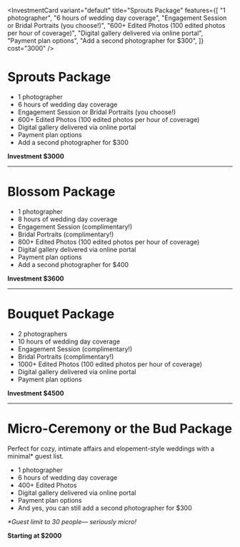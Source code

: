 <InvestmentCard
  variant="default"
  title="Sprouts Package"
  features={[
    "1 photographer",
    "6 hours of wedding day coverage",
    "Engagement Session or Bridal Portraits (you choose!)",
    "600+ Edited Photos (100 edited photos per hour of coverage)",
    "Digital gallery delivered via online portal",
    "Payment plan options",
    "Add a second photographer for $300",
  ]}
  cost="3000"
/>

# Sprouts Package

- 1 photographer
- 6 hours of wedding day coverage
- Engagement Session or Bridal Portraits (you choose\!)
- 600+ Edited Photos (100 edited photos per hour of coverage)
- Digital gallery delivered via online portal
- Payment plan options
- Add a second photographer for $300

**Investment $3000**

---

# Blossom Package

- 1 photographer
- 8 hours of wedding day coverage
- Engagement Session (complimentary\!)
- Bridal Portraits (complimentary\!)
- 800+ Edited Photos (100 edited photos per hour of coverage)
- Digital gallery delivered via online portal
- Payment plan options
- Add a second photographer for $400

**Investment $3600**

---

# Bouquet Package

- 2 photographers
- 10 hours of wedding day coverage
- Engagement Session (complimentary\!)
- Bridal Portraits (complimentary\!)
- 1000+ Edited Photos (100 edited photos per hour of coverage)
- Digital gallery delivered via online portal
- Payment plan options

**Investment $4500**

---

# Micro-Ceremony or the Bud Package

Perfect for cozy, intimate affairs and elopement-style weddings with a minimal\* guest list.

- 1 photographer
- 6 hours of wedding day coverage
- 400+ Edited Photos
- Digital gallery delivered via online portal
- Payment plan options
- And yes, you can still add a second photographer for $300

_\*Guest limit to 30 people— seriously micro\!_

**Starting at $2000**
